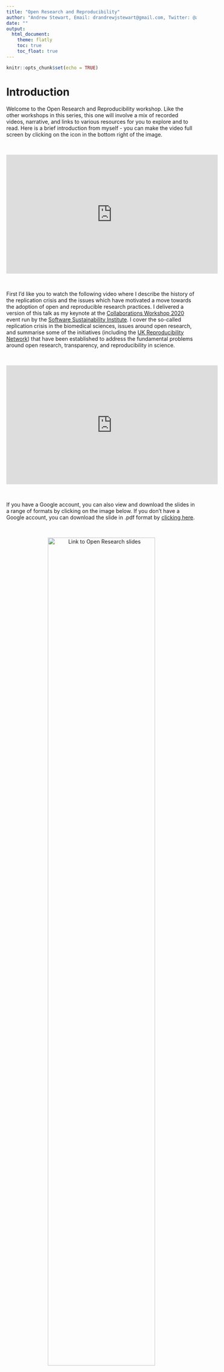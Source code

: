 ```yaml
---
title: "Open Research and Reproducibility"
author: "Andrew Stewart, Email: drandrewjstewart@gmail.com, Twitter: @ajstewart_lang"
date: ""
output: 
  html_document:
    theme: flatly
    toc: true
    toc_float: true
---
```


```r
knitr::opts_chunk$set(echo = TRUE)
```

# Introduction

Welcome to the Open Research and Reproducibility workshop. Like the other workshops in this series, this one will involve a mix of recorded videos, narrative, and links to various resources for you to explore and to read. Here is a brief introduction from myself - you can make the video full screen by clicking on the icon in the bottom right of the image.  

&nbsp;&nbsp;

<center>

<iframe width="560" height="315" src="https://youtube.com/embed/P6KgKnaodJo" frameborder="0" allowfullscreen></iframe>

</center>

&nbsp;&nbsp;

First I'd like you to watch the following video where I describe the history of the replication crisis and the issues which have motivated a move towards the adoption of open and reproducible research practices. I delivered a version of this talk as my keynote at the [Collaborations Workshop 2020](https://www.software.ac.uk/news/dr-andrew-stewart-open-collaborations-workshop-2020-keynote-open-research) event run by the [Software Sustainability Institute](https://www.software.ac.uk). I cover the so-called replication crisis in the biomedical sciences, issues around open research, and summarise some of the initiatives (including the [UK Reproducibility Network](https://www.bristol.ac.uk/psychology/research/ukrn/)) that have been established to address the fundamental problems around open research, transparency, and reproducibility in science.

&nbsp;&nbsp;

<center>

<iframe width="560" height="315" src="https://youtube.com/embed/g_jD7HmRulg" frameborder="0" allowfullscreen></iframe>

</center>

&nbsp;&nbsp;

If you have a Google account, you can also view and download the slides in a range of formats by clicking on the image below. If you don't have a Google account, you can download the slide in .pdf format by [clicking here](../slides/introduction_to_open_research.pdf).

&nbsp;&nbsp;

<center>

[![Link to Open Research slides](../images/cw20.png){width=75%}](https://docs.google.com/presentation/d/1UOkWayJ5J7j2Xg1Y05sbkK-iWtlkAVvtalOu4VuEq4c/edit?usp=sharing)

</center>

&nbsp;&nbsp;

Before watching the next video, please have a read through the following paper by Ionnidis (2005) which arguably started the conversation around reproducibility that has had such an impact on research in Psychology and across the Biomedical sciences for the last few years. Clicking on the image below will take you to the paper. 

&nbsp;&nbsp;

<center>

[![Link to John Ionnidis' paper](../images/ionnidis.png){ width=75% }](https://journals.plos.org/plosmedicine/article?id=10.1371/journal.pmed.0020124)

</center>

&nbsp;&nbsp;

This post by Dorothy Bishop in 2019 nicely captures the situation a number of years later. Clicking on the image below will take you to the paper. 

&nbsp;&nbsp;

<center>

[![Link to Dorothy Bishop's paper](../images/bishop.png){width=75% }](https://www.nature.com/articles/d41586-019-01307-2)

</center>

# How to do Reproducible Research

One of the biggest challenges facing researchers who are used to the **old** way of conducting research is that they feel that they don't have the knowledge or technical skills to adopt open and reproducible research practices.  But it's not that hard!  Before you run your experiment, you can pre-register your hypotheses so that when you come to analyse and write-up your results, you can demonstrate that your predictions really were made in advance of data collection.  You can also make your research data open (and FAIR) alongside your code so that others can recreate your analyses.  By adopting open source software such as R, any research findings you produce can be *re*-produced by others who can access your data and code.  This principle of using open tools to allow us to produce open (and reusable) data and code is the fundamental philosophy behind all of the workshops in this unit.  Have a look at the video below where I talk about how we can adopt open and reproducible research practices.  

&nbsp;&nbsp;

<center>

<iframe width="560" height="315" src="https://youtube.com/embed/_4wz7DtaLC8" frameborder="0" allowfullscreen></iframe>

</center>

&nbsp;&nbsp;

If you have a Google account, you can also view and download the slides in a range of formats by clicking on the image below. If you don't have a Google account, you can download the slide in .pdf format by [clicking here](../slides/adopting_open_practices.pdf).
&nbsp;&nbsp;

<center>

[![Link to how to do open research slides](../images/how_to_do.png){width=75%}](
https://docs.google.com/presentation/d/1WzSk2Ra-OLrMCPTCoQoKoF_utsq_TNu53TxoXEC82Lw/edit?usp=sharing)

</center>

&nbsp;&nbsp;

